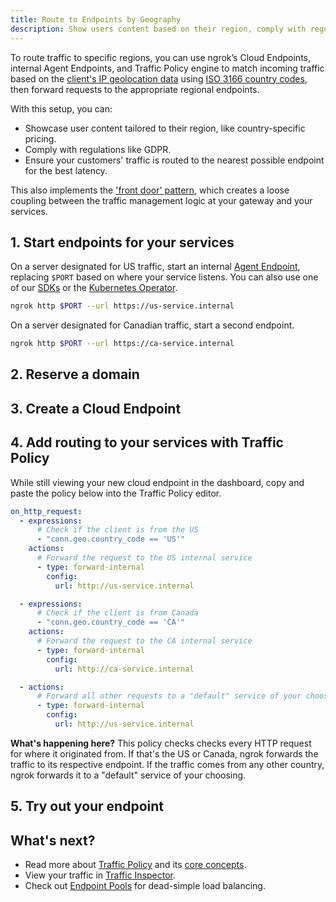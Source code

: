 ```yaml
---
title: Route to Endpoints by Geography
description: Show users content based on their region, comply with regulations, or ensure traffic hits the nearest endpoint for the best latency.
---
```





To route traffic to specific regions, you can use ngrok’s Cloud Endpoints, internal Agent Endpoints, and Traffic Policy engine to match incoming traffic based on the [client's IP geolocation data](/traffic-policy/variables/connection/#conngeocountry_code) using [ISO 3166 country codes](https://www.iso.org/iso-3166-country-codes.html), then forward requests to the appropriate regional endpoints.

With this setup, you can:

- Showcase user content tailored to their region, like country-specific pricing.
- Comply with regulations like GDPR.
- Ensure your customers' traffic is routed to the nearest possible endpoint for the best latency.

This also implements the ['front door' pattern](/universal-gateway/examples/front-door-pattern), which creates a loose coupling between the traffic management logic at your gateway and your services.

## 1. Start endpoints for your services

On a server designated for US traffic, start an internal [Agent Endpoint](/universal-gateway/agent-endpoints/), replacing `$PORT` based on where your service listens.
You can also use one of our [SDKs](/agent-sdks) or the [Kubernetes Operator](/k8s).

```bash
ngrok http $PORT --url https://us-service.internal
```

On a server designated for Canadian traffic, start a second endpoint.

```bash
ngrok http $PORT --url https://ca-service.internal
```

## 2. Reserve a domain

<ReserveDomain />

## 3. Create a Cloud Endpoint

<CloudEndpoint />

## 4. Add routing to your services with Traffic Policy

While still viewing your new cloud endpoint in the dashboard, copy and paste the policy below into the Traffic Policy editor.

```yaml
on_http_request:
  - expressions:
      # Check if the client is from the US
      - "conn.geo.country_code == 'US'"
    actions:
      # Forward the request to the US internal service
      - type: forward-internal
        config:
          url: http://us-service.internal

  - expressions:
      # Check if the client is from Canada
      - "conn.geo.country_code == 'CA'"
    actions:
      # Forward the request to the CA internal service
      - type: forward-internal
        config:
          url: http://ca-service.internal

  - actions:
      # Forward all other requests to a "default" service of your choosing
      - type: forward-internal
        config:
          url: http://us-service.internal
```

**What's happening here?** This policy checks checks every HTTP request for where it originated from.
If that's the US or Canada, ngrok forwards the traffic to its respective endpoint.
If the traffic comes from any other country, ngrok forwards it to a "default" service of your choosing.

## 5. Try out your endpoint

<TryOut />

## What's next?

- Read more about [Traffic Policy](/traffic-policy) and its [core concepts](/traffic-policy/concepts).
- View your traffic in [Traffic Inspector](https://dashboard.ngrok.com/traffic-inspector).
- Check out [Endpoint Pools](/universal-gateway/endpoint-pooling/) for dead-simple load balancing.

<Back />
